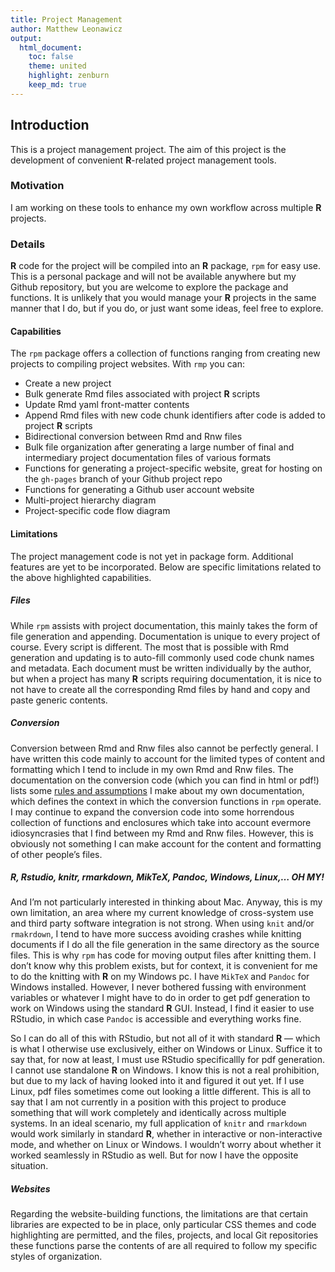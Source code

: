 ```yaml
---
title: Project Management
author: Matthew Leonawicz
output:
  html_document:
    toc: false
    theme: united
    highlight: zenburn
    keep_md: true
---
```


## Introduction
This is a project management project.
The aim of this project is the development of convenient **R**-related project management tools.

### Motivation
I am working on these tools to enhance my own workflow across multiple **R** projects.

### Details
**R** code for the project will be compiled into an **R** package, `rpm` for easy use.
This is a personal package and will not be available anywhere but my Github repository,
but you are welcome to explore the package and functions.
It is unlikely that you would manage your **R** projects in the same manner that I do,
but if you do, or just want some ideas, feel free to explore.

#### Capabilities
The `rpm` package offers a collection of functions ranging from creating new projects to compiling project websites.
With `rmp` you can:

- Create a new project
- Bulk generate Rmd files associated with project **R** scripts
- Update Rmd yaml front-matter contents
- Append Rmd files with new code chunk identifiers after code is added to project **R** scripts
- Bidirectional conversion between Rmd and Rnw files
- Bulk file organization after generating a large number of final and intermediary project documentation files of various formats
- Functions for generating a project-specific website, great for hosting on the `gh-pages` branch of your Github project repo
- Functions for generating a Github user account website
- Multi-project hierarchy diagram
- Project-specific code flow diagram

#### Limitations

The project management code is not yet in package form.
Additional features are yet to be incorporated.
Below are specific limitations related to the above highlighted capabilities.

##### Files
While `rpm` assists with project documentation, this mainly takes the form of file generation and appending.
Documentation is unique to every project of course. Every script is different.
The most that is possible with Rmd generation and updating is to auto-fill commonly used code chunk names and metadata.
Each document must be written individually by the author, but when a project has many **R** scripts requiring documentation,
it is nice to not have to create all the corresponding Rmd files by hand and copy and paste generic contents.

##### Conversion
Conversion between Rmd and Rnw files also cannot be perfectly general.
I have written this code mainly to account for the limited types of content and formatting which I tend to include in my own Rmd and Rnw files.
The documentation on the conversion code (which you can find in html or pdf!) lists some [rules and assumptions](func_convert.html "rules and assumptions") I make about my own documentation,
which defines the context in which the conversion functions in `rpm` operate.
I may continue to expand the conversion code into some horrendous collection of functions and enclosures which take into account evermore idiosyncrasies that I find between my Rmd and Rnw files.
However, this is obviously not something I can make account for the content and formatting of other people's files.

##### R, Rstudio, knitr, rmarkdown, MikTeX, Pandoc, Windows, Linux,... OH MY!
And I'm not particularly interested in thinking about Mac.
Anyway, this is my own limitation, an area where my current knowledge of cross-system use and third party software integration is not strong.
When using `knit` and/or `rmakrdown`, I tend to have more success avoiding crashes while knitting documents if I do all the file generation in the same directory as the source files.
This is why `rpm` has code for moving output files after knitting them.
I don't know why this problem exists, but for context, it is convenient for me to do the knitting with **R** on my Windows pc.
I have `MikTeX` and `Pandoc` for Windows installed.
However, I never bothered fussing with environment variables or whatever I might have to do in order to get pdf generation to work on Windows using the standard **R** GUI.
Instead, I find it easier to use RStudio, in which case `Pandoc` is accessible and everything works fine.

So I can do all of this with RStudio, but not all of it with standard **R** --- which is what I otherwise use exclusively, either on Windows or Linux.
Suffice it to say that, for now at least, I must use RStudio specificallly for pdf generation.
I cannot use standalone **R** on Windows. I know this is not a real prohibition, but due to my lack of having looked into it and figured it out yet.
If I use Linux, pdf files sometimes come out looking a little different.
This is all to say that I am not currently in a position with this project to produce something that will work completely and identically across multiple systems.
In an ideal scenario, my full application of `knitr` and `rmarkdown` would work similarly in standard **R**, whether in interactive or non-interactive mode, and whether on Linux or Windows.
I wouldn't worry about whether it worked seamlessly in RStudio as well.
But for now I have the opposite situation.

##### Websites
Regarding the website-building functions, the limitations are that certain libraries are expected to be in place,
only particular CSS themes and code highlighting are permitted, and the files, projects, and local Git repositories these functions parse the contents of are all required to follow my specific styles of organization.
